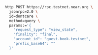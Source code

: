 ```bash
http POST https://rpc.testnet.near.org \
  jsonrpc=2.0 \
  id=dontcare \
  method=query \
  params:='{
    "request_type": "view_state",
    "finality": "final",
    "account_id": "guest-book.testnet",
    "prefix_base64": ""
  }'
```
